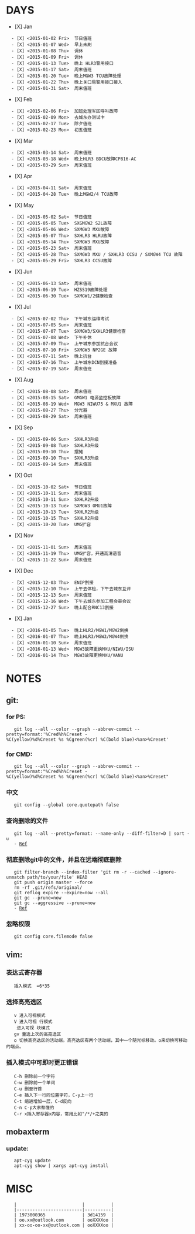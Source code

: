 ﻿= DAYS =
* [X] Jan
   - [X] <2015-01-02 Fri>  节日值班
   - [X] <2015-01-07 Wed>  早上未刷
   - [X] <2015-01-08 Thu>  调休
   - [X] <2015-01-09 Fri>  调休
   - [X] <2015-01-13 Tue>  晚上 HLR3警用接口
   - [X] <2015-01-17 Sat>  周末值班
   - [X] <2015-01-20 Tue>  晚上MGW3 TCU故障处理
   - [X] <2015-01-22 Thu>  晚上关口局警用接口接入
   - [X] <2015-01-31 Sat>  周末值班
* [X] Feb
   - [X] <2015-02-06 Fri>  加班处理军区呼叫故障
   - [X] <2015-02-09 Mon>  去城东办测试卡
   - [X] <2015-02-17 Tue>  除夕值班
   - [X] <2015-02-23 Mon>  初五值班
* [X] Mar
   - [X] <2015-03-14 Sat>  周末值班
   - [X] <2015-03-18 Wed>  晚上HLR3 BDCU故障CP816-AC
   - [X] <2015-03-29 Sun>  周末值班
* [X] Apr
   - [X] <2015-04-11 Sat>  周末值班
   - [X] <2015-04-28 Tue>  晚上MGW2/4 TCU故障
* [X] May
   - [X] <2015-05-02 Sat>  节日值班
   - [X] <2015-05-05 Tue>  SXGMGW2 S2L故障
   - [X] <2015-05-06 Wed>  SXMGW3 MXU故障
   - [X] <2015-05-07 Thu>  SXHLR3 HLRU故障
   - [X] <2015-05-14 Thu>  SXMGW3 MXU故障
   - [X] <2015-05-23 Sat>  周末值班
   - [X] <2015-05-28 Thu>  SXMGW3 MXU / SXHLR3 CCSU / SXMGW4 TCU 故障
   - [X] <2015-05-29 Fri>  SXHLR3 CCSU故障
* [X] Jun
   - [X] <2015-06-13 Sat>  周末值班
   - [X] <2015-06-19 Tue>  HZSS19故障处理
   - [X] <2015-06-30 Tue>  SXMGW1/2健康检查
* [X] Jul
   - [X] <2015-07-02 Thu>  下午城东运维考试
   - [X] <2015-07-05 Sun>  周末值班
   - [X] <2015-07-07 Tue>  SXMGW3/SXHLR3健康检查
   - [X] <2015-07-08 Wed>  下午补休
   - [X] <2015-07-09 Thu>  上午城东参加抗台会议
   - [X] <2015-07-10 Fri>  SXMGW3 NP2GE 故障
   - [X] <2015-07-11 Sat>  晚上抗台
   - [X] <2015-07-16 Thu>  上午城东DCN割接准备
   - [X] <2015-07-19 Sat>  周末值班
* [X] Aug
   - [X] <2015-08-08 Sat>  周末值班
   - [X] <2015-08-15 Sat>  GMGW1 电源监控板故障
   - [X] <2015-08-19 Wed>  MGW3 NIWU75 & MXU1 故障
   - [X] <2015-08-27 Thu>  分光器
   - [X] <2015-08-29 Sat>  周末值班
* [X] Sep
   - [X] <2015-09-06 Sun>  SXHLR3升级
   - [X] <2015-09-08 Tue>  SXHLR3升级
   - [X] <2015-09-10 Thu>  摆摊
   - [X] <2015-09-10 Thu>  SXHLR3升级
   - [X] <2015-09-14 Sun>  周末值班
* [X] Oct
   - [X] <2015-10-02 Sat>  节日值班
   - [X] <2015-10-11 Sun>  周末值班
   - [X] <2015-10-11 Sun>  SXHLR2升级
   - [X] <2015-10-13 Tue>  SXMGW3 OMU1故障
   - [X] <2015-10-13 Tue>  SXHLR2升级
   - [X] <2015-10-15 Thu>  SXHLR2升级
   - [X] <2015-10-20 Tue>  UMG扩容
* [X] Nov
   - [X] <2015-11-01 Sun>  周末值班
   - [X] <2015-11-19 Thu>  UMG扩容，开通高清语音
   - [X] <2015-11-22 Sun>  周末值班
* [X] Dec
   - [X] <2015-12-03 Thu>  ENIP割接
   - [X] <2015-12-10 Thu>  上午去体检，下午去城东互评
   - [X] <2015-12-13 Sun>  周末值班
   - [X] <2015-12-16 Wed>  下午去城东参加工程会审会议
   - [X] <2015-12-27 Sun>  晚上配合RNC13割接
* [X] Jan
   - [X] <2016-01-05 Tue>  晚上HLR2/MGW1/MGW2倒换
   - [X] <2016-01-07 Thu>  晚上HLR3/MGW3/MGW4倒换
   - [X] <2016-01-10 Sun>  周末值班
   - [X] <2016-01-13 Wed>  MGW3故障更换MXU/NIWU/ISU
   - [X] <2016-01-14 Thu>  MGW3故障更换MXU/VANU


= NOTES =
== git: ==
=== for PS: ===
    git log --all --color --graph --abbrev-commit --pretty=format:'%Cred%h%Creset -%C(yellow)%d%Creset %s %Cgreen(%cr) %C(bold blue)<%an>%Creset'
=== for CMD: ===
    git log --all --color --graph --abbrev-commit --pretty=format:"%Cred%h%Creset -%C(yellow)%d%Creset %s %Cgreen(%cr) %C(bold blue)<%an>%Creset"
=== 中文 ===
    git config --global core.quotepath false
=== 查询删除的文件 ===
    git log --all --pretty=format: --name-only --diff-filter=D | sort -u
    - [[http://stackoverflow.com/questions/5245223/git-grep-to-find-files|Ref]]
=== 彻底删除git中的文件，并且在远端彻底删除 ===
    git filter-branch --index-filter 'git rm -r --cached --ignore-unmatch path/to/your/file' HEAD
    git push origin master --force
    rm -rf .git/refs/original/
    git reflog expire --expire=now --all
    git gc --prune=now
    git gc --aggressive --prune=now
    - [[http://dalibornasevic.com/posts/2-permanently-remove-files-and-folders-from-a-git-repository|Ref]]
=== 忽略权限 ===
    git config core.filemode false
== vim: ==
=== 表达式寄存器 ===
    插入模式  <C-r>=6*35<CR>
=== 选择高亮选区 ===
    v 进入可视模式
    V 进入可视 行模式
    <C-v> 进入可视 块模式
    gv 重选上次的高亮选区
    o 切换高亮选区的活动端。高亮选区有两个活动端，其中一个随光标移动。o来切换可移动的端点。
=== 插入模式中可即时更正错误 ===
    C-h 删除前一个字符
    C-w 删除前一个单词
    C-u 删至行首
    C-e 插入下一行同位置字符，C-y上一行
    C-t 缩进增加一层，C-d反向
    C-n C-p大家都懂的
    C-r x插入寄存器x内容，常用比如"/*/+之类的
== mobaxterm ==
=== update: ===
    apt-cyg update
    apt-cyg show | xargs apt-cyg install


= MISC =
    |                         |          |
    |-------------------------|----------|
    | 1973000365              | 3d14159  |
    | oo.xx@outlook.com       | ooXXXXoo |
    | xx-oo-oo-xx@outlook.com | ooXXXXoo |
